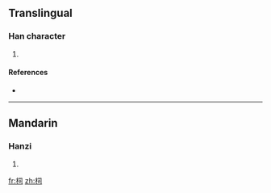==Translingual==

===Han character===
{{Han char|rn=75|rad=木|as=05|sn=9|four=4792<sub>0</sub>|canj=木尸一口 (DSMR)}}

# {{defn|Han|sort=木05}}

====References====
* {{Han ref|kx=0518.180|dkj=14613|dj=0906.180|hdz=21189.060|uh=67CC|ud=26572|bh=CF5A|bd=53082}}

----

==Mandarin==

===Hanzi===
{{cmn-hanzi|pin=[[cí]] ([[ci2]])|wg=tz'u<sup>2</sup>}}

# {{defn|Mandarin}}

[[fr:柌]]
[[zh:柌]]
